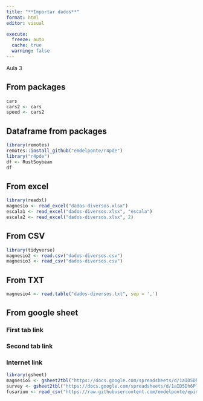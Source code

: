 ```yaml
---
title: "**Importar dados**"
format: html
editor: visual

execute: 
  freeze: auto
  cache: true
  warning: false
---
```


Aula 3

## From packages

```r
cars
cars2 <- cars
speed <- cars2

```

## Dataframe from packages

```r
library(remotes)
remotes::install_github("emdelponte/r4pde")
library("r4pde")
df <- RustSoybean
df
```

## From excel

```r
library(readxl)
magnesio <- read_excel("dados-diversos.xlsx")
escala1 <- read_excel("dados-diversos.xlsx", "escala")
escala2 <- read_excel("dados-diversos.xlsx", 2)
```

## From CSV

```r
library(tidyverse)
magnesio2 <- read.csv("dados-diversos.csv")
magnesio3 <- read_csv("dados-diversos.csv")
```

## From TXT

```r
magnesio4 <- read.table("dados-diversos.txt", sep = ',')

```

## From google sheet

### First tab link

### Second tab link

### Internet link

```r
library(gsheet)
magnesio5 <- gsheet2tbl("https://docs.google.com/spreadsheets/d/1aID5Dh6PlBVCKzU1j7k-WA6zuWQWE2NhtWEgdJtt5iA/edit#gid=921203844")
survey <- gsheet2tbl("https://docs.google.com/spreadsheets/d/1aID5Dh6PlBVCKzU1j7k-WA6zuWQWE2NhtWEgdJtt5iA/edit#gid=366054269")
fusarium <- read_csv("https://raw.githubusercontent.com/emdelponte/epidemiology-R/main/data/fusarium_banana.csv")
```
